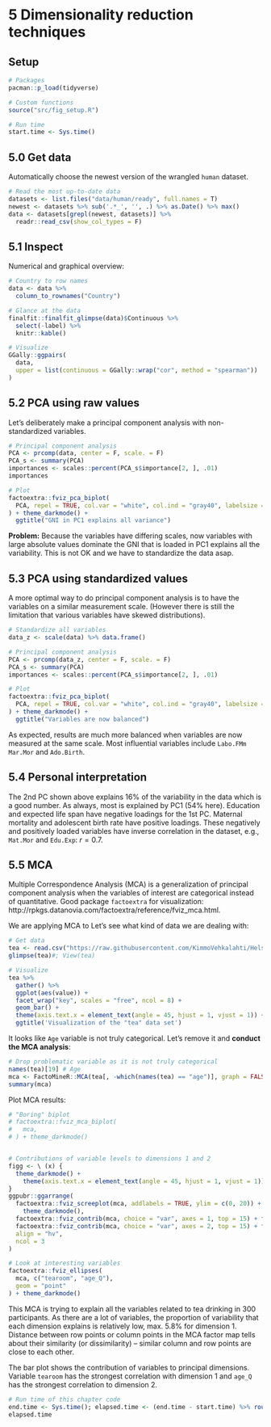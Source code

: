 # 5 Dimensionality reduction techniques
## Setup

```r
# Packages
pacman::p_load(tidyverse)

# Custom functions
source("src/fig_setup.R")

# Run time
start.time <- Sys.time()
```


## 5.0 Get data

Automatically choose the newest version of the wrangled `human` dataset.

```r
# Read the most up-to-date data
datasets <- list.files("data/human/ready", full.names = T)
newest <- datasets %>% sub('.*_', '', .) %>% as.Date() %>% max()
data <- datasets[grepl(newest, datasets)] %>%
  readr::read_csv(show_col_types = F)
```


## 5.1 Inspect

Numerical and graphical overview:

```r
# Country to row names
data <- data %>%
  column_to_rownames("Country")

# Glance at the data
finalfit::finalfit_glimpse(data)$Continuous %>%
  select(-label) %>%
  knitr::kable()

# Visualize
GGally::ggpairs(
  data,
  upper = list(continuous = GGally::wrap("cor", method = "spearman"))
)
```


## 5.2 PCA using raw values

Let's deliberately make a principal component analysis with non-standardized variables.

```r
# Principal component analysis
PCA <- prcomp(data, center = F, scale. = F)
PCA_s <- summary(PCA)
importances <- scales::percent(PCA_s$importance[2, ], .01)
importances

# Plot
factoextra::fviz_pca_biplot(
  PCA, repel = TRUE, col.var = "white", col.ind = "gray40", labelsize = 3,
) + theme_darkmode() +
  ggtitle("GNI in PC1 explains all variance")

```

**Problem:** Because the variables have differing scales, now variables with large absolute values dominate the GNI that is loaded in PC1 explains all the variability. This is not OK and we have to standardize the data asap. 


## 5.3 PCA using standardized values

A more optimal way to do principal component analysis is to have the variables on a similar measurement scale. (However there is still the limitation that various variables have skewed distributions).

```r
# Standardize all variables
data_z <- scale(data) %>% data.frame()

# Principal component analysis
PCA <- prcomp(data_z, center = F, scale. = F)
PCA_s <- summary(PCA)
importances <- scales::percent(PCA_s$importance[2, ], .01)

# Plot
factoextra::fviz_pca_biplot(
  PCA, repel = TRUE, col.var = "white", col.ind = "gray40", labelsize = 3,
) + theme_darkmode() +
  ggtitle("Variables are now balanced")
```

As expected, results are much more balanced when variables are now measured at the same scale. Most influential variables include `Labo.FMm` `Mar.Mor` and `Ado.Birth`.


## 5.4 Personal interpretation

The 2nd PC shown above explains 16% of the variability in the data which is a good number. As always, most is explained by PC1 (54% here). Education and expected life span have negative loadings for the 1st PC. Maternal mortality and adolescent birth rate have positive loadings. These negatively and positively loaded variables have inverse correlation in the dataset, e.g., `Mat.Mor` and `Edu.Exp`: $r=0.7$.


## 5.5 MCA

Multiple Correspondence Analysis (MCA) is a generalization of principal component analysis when the variables of interest are categorical instead of quantitative. Good package `factoextra` for visualization: http://rpkgs.datanovia.com/factoextra/reference/fviz_mca.html.

We are applying MCA to Let's see what kind of data we are dealing with:

```r
# Get data
tea <- read.csv("https://raw.githubusercontent.com/KimmoVehkalahti/Helsinki-Open-Data-Science/master/datasets/tea.csv", stringsAsFactors = TRUE)
glimpse(tea)#; View(tea) 

# Visualize
tea %>%
  gather() %>%
  ggplot(aes(value)) +
  facet_wrap("key", scales = "free", ncol = 8) +
  geom_bar() +
  theme(axis.text.x = element_text(angle = 45, hjust = 1, vjust = 1)) +
  ggtitle('Visualization of the "tea" data set')
```

It looks like `Age` variable is not truly categorical. Let's remove it and **conduct the MCA analysis**:

```r
# Drop problematic variable as it is not truly categorical
names(tea)[19] # Age
mca <- FactoMineR::MCA(tea[, -which(names(tea) == "age")], graph = FALSE)
summary(mca)

```


Plot MCA results:

```r
# "Boring" biplot
# factoextra::fviz_mca_biplot(
#   mca,
# ) + theme_darkmode()


# Contributions of variable levels to dimensions 1 and 2
figg <- \ (x) {
  theme_darkmode() +
    theme(axis.text.x = element_text(angle = 45, hjust = 1, vjust = 1))
}
ggpubr::ggarrange(
  factoextra::fviz_screeplot(mca, addlabels = TRUE, ylim = c(0, 20)) +
    theme_darkmode(),
  factoextra::fviz_contrib(mca, choice = "var", axes = 1, top = 15) + figg(),
  factoextra::fviz_contrib(mca, choice = "var", axes = 2, top = 15) + figg(),
  align = "hv",
  ncol = 3
)

# Look at interesting variables
factoextra::fviz_ellipses(
  mca, c("tearoom", "age_Q"),
  geom = "point"
) + theme_darkmode()
```

This MCA is trying to explain all the variables related to tea drinking in 300 participants. As there are a lot of variables, the proportion of variability that each dimension explains is relatively low, max. 5.8% for dimension 1. Distance between row points or column points in the MCA factor map tells about their similarity (or dissimilarity) -- similar column and row points are close to each other.

The bar plot shows the contribution of variables to principal dimensions. Variable `tearoom` has the strongest correlation with dimension 1 and `age_Q` has the strongest correlation to dimension 2.

```r
# Run time of this chapter code
end.time <- Sys.time(); elapsed.time <- (end.time - start.time) %>% round()
elapsed.time
```



